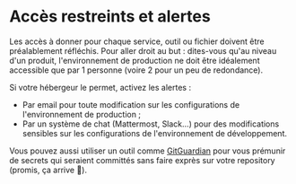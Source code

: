 # Accès restreints et alertes

Les accès à donner pour chaque service, outil ou fichier doivent être préalablement réfléchis. Pour aller droit au but : dites-vous qu'au niveau d'un produit, l'environnement de production ne doit être idéalement accessible que par 1 personne (voire 2 pour un peu de redondance).

Si votre hébergeur le permet, activez les alertes :

- Par email pour toute modification sur les configurations de l'environnement de production ;
- Par un système de chat (Mattermost, Slack…) pour des modifications sensibles sur les configurations de l'environnement de développement.

Vous pouvez aussi utiliser un outil comme [GitGuardian](https://www.gitguardian.com/) pour vous prémunir de secrets qui seraient committés sans faire exprès sur votre repository (promis, ça arrive 😬).
